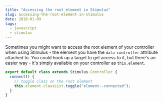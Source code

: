 ```yaml
---
title: "Accessing the root element in Stimulus"
slug: accessing-the-root-element-in-stimulus
date: 2018-01-09
tags:
  - javascript
  - stimulus
---
```


Sometimes you might want to access the root element of your controller when using Stimulus - the element you have the `data-controller` attribute attached to. You could hook up a target to get access to it, but there's an easier way - it's simply available on your controller as `this.element`.

```js
export default class extends Stimulus.Controller {
  connect() {
    // toggle class on the root element
    this.element.classList.toggle("element--connected");
  }
}
```
